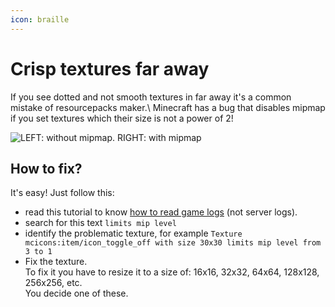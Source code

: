 ```yaml
---
icon: braille
---
```


# Crisp textures far away


<Warning>
If you see dotted and not smooth textures in far away it's a common mistake of resourcepacks maker.\
Minecraft has a bug that disables mipmap if you set textures which their size is not a power of 2!
</Warning>


![LEFT: without mipmap. RIGHT: with mipmap](</assets/images/image (129).png>)

## **How to fix?**

It's easy! Just follow this:

* read this tutorial to know [how to read game logs](identify-why-textures-are-not-shown) (not server logs).
* search for this text `limits mip level`
* identify the problematic texture, for example `Texture mcicons:item/icon_toggle_off with size 30x30 limits mip level from 3 to 1`
* Fix the texture. \
  To fix it you have to resize it to a size of: 16x16, 32x32, 64x64, 128x128, 256x256, etc.\
  You decide one of these.
